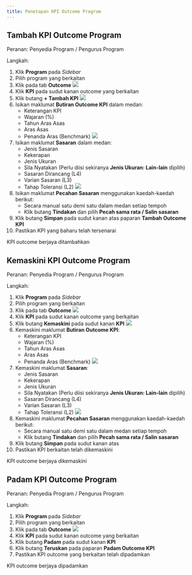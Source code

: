 ```yaml
---
title: Penetapan KPI Outcome Program
---
```


## Tambah KPI Outcome Program
Peranan: Penyedia Program / Pengurus Program

Langkah:
1. Klik **Program** pada *Sidebar*
2. Pilih program yang berkaitan
3. Klik pada tab **Outcome**
![](./images/program-kpi-tambah.png)
4. Klik **KPI** pada sudut kanan outcome yang berkaitan
5. Klik butang **+ Tambah KPI**
![](./images/program-kpi-paparan.png)
6. Isikan maklumat **Butiran Outcome KPI** dalam medan:
    * Keterangan KPI
    * Wajaran (%)
    * Tahun Aras Asas 
    * Aras Asas
    * Penanda Aras (Benchmark)
    ![](./images/kpi-sasaran.png)
7. Isikan maklumat **Sasaran** dalam medan:
    * Jenis Sasaran
    * Kekerapan
    * Jenis Ukuran
    * Sila Nyatakan (Perlu diisi sekiranya **Jenis Ukuran: Lain-lain** dipilih)
    * Sasaran Dirancang (L4)
    * Varian Sasaran (L3)
    * Tahap Toleransi (L2)
    ![](./images/kpi-pecahan.png)
8. Isikan maklumat **Pecahan Sasaran** menggunakan kaedah-kaedah berikut:
    * Secara manual satu demi satu dalam medan setiap tempoh
    * Klik butang **Tindakan** dan pilih **Pecah sama rata / Salin sasaran**
9. Klik butang **Simpan** pada sudut kanan atas paparan **Tambah Outcome KPI**
10. Pastikan KPI yang baharu telah tersenarai

<Callout title="Outcome">
KPI outcome berjaya ditambahkan
</Callout>

## Kemaskini KPI Outcome Program
Peranan: Penyedia Program / Pengurus Program

Langkah:
1. Klik **Program** pada *Sidebar*
2. Pilih program yang berkaitan
3. Klik pada tab **Outcome**
![](./images/program-kpi-kemaskini.png)
4. Klik **KPI** pada sudut kanan outcome yang berkaitan
5. Klik butang **Kemaskini** pada sudut kanan **KPI**
![](./images/program-kpi-paparan.png)
6. Kemaskini maklumat **Butiran Outcome KPI**:
    * Keterangan KPI
    * Wajaran (%)
    * Tahun Aras Asas 
    * Aras Asas
    * Penanda Aras (Benchmark)
    ![](./images/kpi-sasaran.png)
7. Kemaskini maklumat **Sasaran**:
    * Jenis Sasaran
    * Kekerapan
    * Jenis Ukuran
    * Sila Nyatakan (Perlu diisi sekiranya **Jenis Ukuran: Lain-lain** dipilih)
    * Sasaran Dirancang (L4)
    * Varian Sasaran (L3)
    * Tahap Toleransi (L2)
      ![](./images/kpi-pecahan.png)
8. Kemaskini maklumat **Pecahan Sasaran** menggunakan kaedah-kaedah berikut:
    * Secara manual satu demi satu dalam medan setiap tempoh
    * Klik butang **Tindakan** dan pilih **Pecah sama rata / Salin sasaran**
9. Klik butang **Simpan** pada sudut kanan atas
10. Pastikan KPI berkaitan telah dikemaskini

<Callout title="Outcome">
KPI outcome berjaya dikemaskini
</Callout>

## Padam KPI Outcome Program
Peranan: Penyedia Program / Pengurus Program

Langkah:
1. Klik **Program** pada *Sidebar*
2. Pilih program yang berkaitan
3. Klik pada tab **Outcome**
  ![](./images/program-kpi-padam.png)
4. Klik **KPI** pada sudut kanan outcome yang berkaitan
5. Klik butang **Padam** pada sudut kanan **KPI**
6. Klik butang **Teruskan** pada paparan **Padam Outcome KPI**
7. Pastikan KPI outcome yang berkaitan telah dipadamkan

<Callout title="Outcome">
KPI outcome berjaya dipadamkan
</Callout>